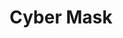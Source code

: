 ---
title: "Cyber Mask"
meta_title: "Cyber Mask craft"
description: "Craft de Cyber Mask"
rank: "b"
draft: false
name: "Cyber Mask"
recipe_img: "https://wiki.pokexgames.com/images/2/2b/Cyber_Mask.png"
level: 74
craft_time: 259200
result: 1
value_npc: 1
ingredients:
  - name: "Giant Bat Wing"
    quantity: 300
    item_img: "https://wiki.pokexgames.com/images/b/be/Giant_Bat_Wing.png"
    value_npc: 1
  - name: "Ancient Stone"
    quantity: 1
    item_img: "https://wiki.pokexgames.com/images/3/32/Ancient-stone.gif"
    value_npc: 1
  - name: "Venom Stone"
    quantity: 4
    item_img: "https://wiki.pokexgames.com/images/a/ac/Venom-stone.gif"
    value_npc: 1
  - name: "Bat Wing"
    quantity: 25
    item_img: "https://wiki.pokexgames.com/images/3/35/Bat_Wing.png"
    value_npc: 1
  - name: "Iron Bar"
    quantity: 840
    item_img: "https://wiki.pokexgames.com/images/6/6c/Iron_Bar.png"
    value_npc: 1
---